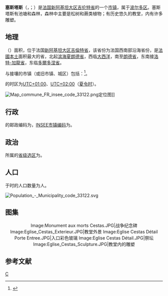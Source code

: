 {{地图误译/法语U2|issue=塞斯塔}}
{{noteTA|G1=法国地名}}
{{Infobox French commune}}
'''塞斯塔斯'''（{{lang-fr|Cestas}}，{{IPA-fr|sɛstas|-|Fr-Paris--Cestas.ogg}}；{{lang-oc-gsc|Cestàs}}）是[[法国|法国]][[新阿基坦大区|新阿基坦大区]][[吉伦特省|吉伦特省]]的一个[[市镇_(法国)|市镇]]，属于[[波尔多区|波尔多区]]。塞斯塔斯有池塘和森林，森林中主要是松树和蕨类植物；有历史悠久的教堂，内有许多雕塑。

== 地理 ==
{{PAGENAMEBASE}}（{{wikidata|property|linked|P625}}）面积{{wikidata|properties|P2046}}，位于法国[[新阿基坦大区|新阿基坦大区]][[吉倫特省|吉倫特省]]，该省份为法国西南部沿海省份，是[[法國本土|法國本土]]面积最大的省，北起[[滨海夏朗德省|滨海夏朗德省]]，西临[[大西洋|大西洋]]，南至[[朗德省|朗德省]]，东南接[[洛特-加龍省|洛特-加龍省]]，东临[[多爾多涅省|多爾多涅省]]。

与{{PAGENAMEBASE}}接壤的市镇（或旧市镇、城区）包括：{{Wikidata|properties|linked|P47}}<ref name="geo">{{Cite web|url=https://www.geoportail.gouv.fr/carte|title=Carte|accessdate=2020-03-22|author=Géoportail|language=fr|publisher=Géoportail|archive-date=2017-01-29|archive-url=https://web.archive.org/web/20170129154129/https://www.geoportail.gouv.fr/carte/|dead-url=no}}</ref>。

{{PAGENAMEBASE}}的时区为[[UTC+01:00|UTC+01:00]]、[[UTC+02:00|UTC+02:00]]（[[夏时制|夏令时]]）。

[[File:Map_commune_FR_insee_code_33122.png|thumb]]定位图]]{{Clear|left}}
== 行政 ==
{{PAGENAMEBASE}}的邮政编码为{{wikidata|properties|P281}}，[[法国国家统计与经济研究所|INSEE市镇编码]]为{{wikidata|properties|P374}}。

== 政治 ==
{{PAGENAMEBASE}}所属的[[縣_(法國)|省级选区]]为{{WikidataLink|{{wikidata|properties|raw|best||P7938}}}}。

== 人口 ==
{{PAGENAMEBASE}}于{{wikidata|qualifier|P1082|P585}}时的人口数量为{{wikidata|property|raw|P1082}}人。

[[File:Population_-_Municipality_code_33122.svg|thumb]]{{Clear|left}}
== 图集 ==
<center>
<gallery>
Image:Monument aux morts Cestas.JPG|战争纪念碑
Image:Eglise_Cestas_Exterieur.JPG|教堂外景
Image:Eglise Cestas Détail Porte Entree.JPG|入口彩色玻璃
Image:Eglise Cestas Détail.JPG|祭坛
Image:Eglise_Cestas_Sculpture.JPG|教堂内的雕塑
</gallery>
</center>

== 参考文献 ==
{{Reflist}}

{{吉伦特省市镇}}
{{Authority control}}
[[Category:吉伦特省市镇|C]]